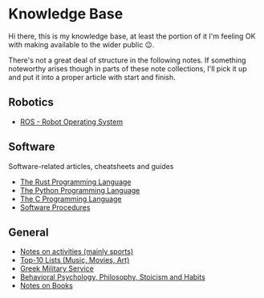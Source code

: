 = Knowledge Base =

Hi there, this is my knowledge base, at least the portion of it I'm feeling OK
with making available to the wider public 😉.

There's not a great deal of structure in the following notes. If something
noteworthy arises though in parts of these note collections, I'll pick it up and
put it into a proper article with start and finish.

== Robotics ==

* [[software/ros/index.wiki|ROS - Robot Operating System]]

== Software ==

Software-related articles, cheatsheets and guides

* [[software/rust/index.wiki|The Rust Programming Language]]
* [[software/python/index.wiki|The Python Programming Language]]
* [[software/c-programming/index.wiki|The C Programming Language]]
* [[software-procedures/index.wiki|Software Procedures]]

== General ==

* [[activities/index.wiki|Notes on activities (mainly sports)]]
* [[top10/index.wiki|Top-10 Lists (Music, Movies, Art)]]
* [[military-service/index.wiki|Greek Military Service]]
* [[philosophy/index.wiki|Behavioral Psychology, Philosophy, Stoicism and Habits]]
* [[books/index.wiki|Notes on Books]]
